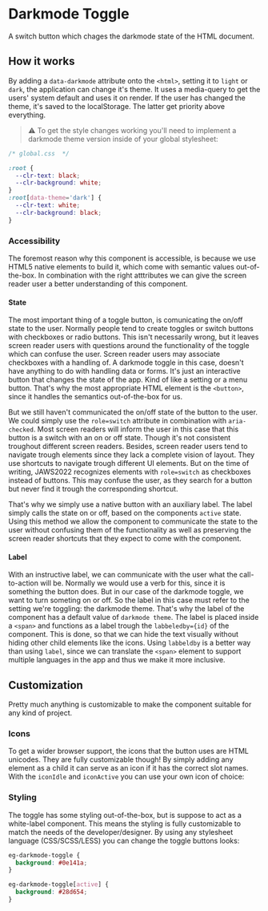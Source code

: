 
# Darkmode Toggle
<Description>A switch button which chages the darkmode state of the HTML document.</Description>
<Canvas withToolbar>
  <Story id="components-darkmode-toggle--basic" inline={false} />
</Canvas>

## How it works
By adding a `data-darkmode` attribute onto the `<html>`, setting it to `light` or `dark`, the application can change it's theme. It uses a media-query to get the users' system default and uses it on render. If the user has changed the theme, it's saved to the localStorage. The latter get priority above everything.

> ⚠️ To get the style changes working you'll need to implement a darkmode theme version inside of your global stylesheet:

```css
/* global.css  */

:root {
  --clr-text: black;
  --clr-background: white;
}
:root[data-theme='dark'] {
  --clr-text: white;
  --clr-background: black;
}
```

### Accessibility
The foremost reason why this component is accessible, is because we use HTML5 native elements to build it, which come with semantic values out-of-the-box. In combination with the right atttributes we can give the screen reader user a better understanding of this component.

#### State
The most important thing of a toggle button, is comunicating the on/off state to the user. Normally people tend to create toggles or switch buttons with checkboxes or radio buttons. This isn't necessarily wrong, but it leaves screen reader users with questions around the functionality of the toggle which can confuse the user. Screen reader users may associate checkboxes with a handling of. A darkmode toggle in this case, doesn't have anything to do with handling data or forms. It's just an interactive button that changes the state of the app. Kind of like a setting or a menu button. That's why the most appropriate HTML element is the `<button>`, since it handles the semantics out-of-the-box for us.

But we still haven't communicated the on/off state of the button to the user. We could simply use the `role=switch` attribute in combination with `aria-checked`. Most screen readers will inform the user in this case that this button is a switch with an on or off state. Though it's not consistent troughout different screen readers. Besides, screen reader users tend to navigate trough elements since they lack a complete vision of layout. They use shortcuts to navigate trough different UI elements. But on the time of writing, JAWS2022 recognizes elements with `role=switch` as checkboxes instead of buttons. This may confuse the user, as they search for a button but never find it trough the corresponding shortcut.

That's why we simply use a native button with an auxiliary label. The label simply calls the state on or off, based on the components `active` state. Using this method we allow the component to communicate the state to the user without confusing them of the functionality as well as preserving the screen reader shortcuts that they expect to come with the component.

#### Label
With an instructive label, we can communicate with the user what the call-to-action will be. Normally we would use a verb for this, since it is something the button does. But in our case of the darkmode toggle, we want to turn someting on or off. So the label in this case must refer to the setting we're toggling: the darkmode theme. That's why the label of the component has a default value of `darkmode theme`. The label is placed inside a `<span>` and functions as a label trough the `labbeledby={id}` of the component. This is done, so that we can hide the text visually without hiding other child elements like the icons. Using `labbeldby` is a better way than using `label`, since we can translate the `<span>` element to support multiple languages in the app and thus we make it more inclusive.

## Customization
Pretty much anything is customizable to make the component suitable for any kind of project.

### Icons
To get a wider browser support, the icons that the button uses are HTML unicodes. They are fully customizable though! By simply adding any element as a child it can serve as an icon if it has the correct slot names. With the `iconIdle` and `iconActive` you can use your own icon of choice:
<Canvas>
  <Story id="hidden-darkmode-toggle--with-icon" inline={false} />
</Canvas>

### Styling
The toggle has some styling out-of-the-box, but is suppose to act as a white-label component. This means the styling is fully customizable to match the needs of the developer/designer. By using any stylesheet language (CSS/SCSS/LESS) you can change the toggle buttons looks:
```css
eg-darkmode-toggle {
  background: #0e141a;
}

eg-darkmode-toggle[active] {
  background: #28d654;
}
```
<Story id="hidden-darkmode-toggle--customized" name="custom" inline={false} />
